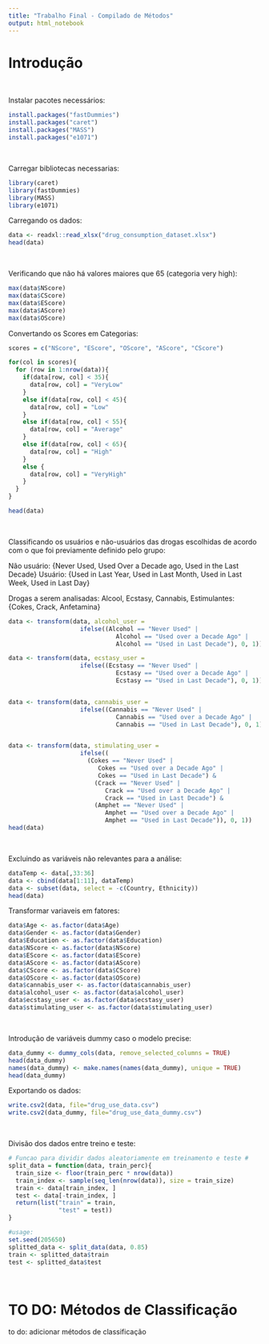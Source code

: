 ```yaml
---
title: "Trabalho Final - Compilado de Métodos"
output: html_notebook
---
```

# Introdução

$~$

Instalar pacotes necessários: 

```r
install.packages("fastDummies")
install.packages("caret")
install.packages("MASS")
install.packages("e1071")
```

$~$

Carregar bibliotecas necessarias: 
```r
library(caret)
library(fastDummies)
library(MASS)
library(e1071)
```


Carregando os dados:

```r
data <- readxl::read_xlsx("drug_consumption_dataset.xlsx")
head(data)
```

$~$

Verificando que não há valores maiores que 65 (categoria very high):
```r
max(data$NScore)
max(data$CScore)
max(data$EScore)
max(data$AScore)
max(data$OScore)

```


Convertando os Scores em Categorias:

```r
scores = c("NScore", "EScore", "OScore", "AScore", "CScore")

for(col in scores){
  for (row in 1:nrow(data)){
    if(data[row, col] < 35){
      data[row, col] = "VeryLow"
    }
    else if(data[row, col] < 45){
      data[row, col] = "Low"
    }
    else if(data[row, col] < 55){
      data[row, col] = "Average"
    }
    else if(data[row, col] < 65){
      data[row, col] = "High"
    }
    else {
      data[row, col] = "VeryHigh"
    }
  }
}

head(data)
```

$~$

Classificando os usuários e não-usuários das drogas escolhidas de acordo com o que foi previamente definido pelo grupo:

Não usuário: {Never Used, Used Over a Decade ago, Used in the Last Decade}
Usuário: {Used in Last Year, Used in Last Month, Used in Last Week, Used in Last Day}

Drogas a serem analisadas: Alcool, Ecstasy, Cannabis, Estimulantes: {Cokes, Crack, Anfetamina}

```r
data <- transform(data, alcohol_user = 
                    ifelse((Alcohol == "Never Used" | 
                              Alcohol == "Used over a Decade Ago" | 
                              Alcohol == "Used in Last Decade"), 0, 1))

data <- transform(data, ecstasy_user = 
                    ifelse((Ecstasy == "Never Used" | 
                              Ecstasy == "Used over a Decade Ago" | 
                              Ecstasy == "Used in Last Decade"), 0, 1))


data <- transform(data, cannabis_user = 
                    ifelse((Cannabis == "Never Used" | 
                              Cannabis == "Used over a Decade Ago" | 
                              Cannabis == "Used in Last Decade"), 0, 1))


data <- transform(data, stimulating_user = 
                    ifelse((
                      (Cokes == "Never Used" | 
                         Cokes == "Used over a Decade Ago" | 
                         Cokes == "Used in Last Decade") &
                        (Crack == "Never Used" | 
                           Crack == "Used over a Decade Ago" | 
                           Crack == "Used in Last Decade") &
                        (Amphet == "Never Used" | 
                           Amphet == "Used over a Decade Ago" | 
                           Amphet == "Used in Last Decade")), 0, 1))
head(data)
```

$~$

Excluindo as variáveis não relevantes para a análise:

```r
dataTemp <- data[,33:36]
data <- cbind(data[1:11], dataTemp)
data <- subset(data, select = -c(Country, Ethnicity))
head(data) 
```

Transformar variaveis em fatores: 

```r
data$Age <- as.factor(data$Age)
data$Gender <- as.factor(data$Gender)
data$Education <- as.factor(data$Education)
data$NScore <- as.factor(data$NScore)
data$EScore <- as.factor(data$EScore)
data$AScore <- as.factor(data$AScore)
data$CScore <- as.factor(data$CScore)
data$OScore <- as.factor(data$OScore)
data$cannabis_user <- as.factor(data$cannabis_user)
data$alcohol_user <- as.factor(data$alcohol_user)
data$ecstasy_user <- as.factor(data$ecstasy_user)
data$stimulating_user <- as.factor(data$stimulating_user)

```


$~$

Introdução de variáveis dummy caso o modelo precise:
```r
data_dummy <- dummy_cols(data, remove_selected_columns = TRUE)
head(data_dummy)
names(data_dummy) <- make.names(names(data_dummy), unique = TRUE)
head(data_dummy)
```

Exportando os dados: 

```r
write.csv2(data, file="drug_use_data.csv")
write.csv2(data_dummy, file="drug_use_data_dummy.csv")
```


$~$

Divisão dos dados entre treino e teste:
```r
# Funcao para dividir dados aleatoriamente em treinamento e teste #
split_data = function(data, train_perc){
  train_size <- floor(train_perc * nrow(data))
  train_index <- sample(seq_len(nrow(data)), size = train_size)
  train <- data[train_index, ]
  test <- data[-train_index, ]
  return(list("train" = train,
              "test" = test))
}

#usage: 
set.seed(205650)
splitted_data <- split_data(data, 0.85)
train <- splitted_data$train
test <- splitted_data$test

```

$~$

# TO DO: Métodos de Classificação

to do: adicionar métodos de classificação  
